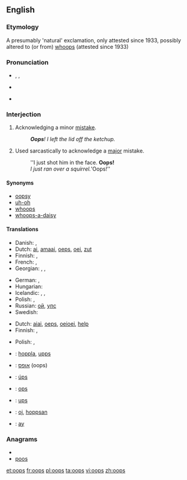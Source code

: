 {{also|OOPS}}
==English==

===Etymology===
A presumably 'natural' exclamation, only attested since 1933, possibly altered to (or from) [[whoops]] (attested since 1933)

===Pronunciation===
* {{enPR|o͞ops}}, {{IPA|/uːps/|/ʊps/}}, {{SAMPA|/u:ps/}}
* {{audio|en-us-oops.ogg|Audio (US)}}
* {{audio|en-uk-Oops.ogg|Audio (UK)}}
*: {{rhymes|uːps}}

===Interjection===
{{en-interj}}

# Acknowledging a minor [[mistake]].
#: '''''Oops'''!  I left the lid off the ketchup.''
# Used sarcastically to acknowledge a [[major]] mistake.
#: ''I just shot him in the face.  '''Oops!'''
#: ''I just ran over a squirrel. '''Oops!''

====Synonyms====
* [[oopsy]]
* [[uh-oh]]
* [[whoops]]
* [[whoops-a-daisy]]

====Translations====
{{trans-top|acknowledging a minor mistake}}
* Danish: {{t-|da|ups}},  {{t|da|hovsa}}
* Dutch: [[ai]], [[amaai]], [[oeps]], [[oei]], [[zut]]
* Finnish: {{t-|fi|ups}}, {{t+|fi|oho}}
* French: {{t+|fr|oups}}, {{t|fr|houp!}}
* Georgian: {{t|ka|უი|tr=ui|sc=Geor|xs=Georgian}},  {{t|ka|ვაი|tr=vai|sc=Geor|xs=Georgian}},  {{t|ka|უფს|tr=up's|sc=Geor|xs=Georgian}}
{{trans-mid}}
* German: {{t|de|ups}}, {{t|de|huch}}
* Hungarian: {{t|hu|hoppá}}
* Icelandic: {{t|is|úps}},  {{t|is|úbbs}},  {{t|is|æj}}
* Polish: {{t+|pl|oj}},  {{t-|pl|ups}}
* Russian: [[ой]], [[упс]]
* Swedish: {{t|sv|hoppsan}}
{{trans-bottom}}

{{trans-top|used sarcastically to acknowledge a major mistake}}
* Dutch: [[aiai]], [[oeps]], [[oeioei]], [[help]]
* Finnish: {{t-|fi|ups}}, {{t+|fi|oho}}
{{trans-mid}}
* Polish: {{t+|pl|oj}},  {{t-|pl|ups}}
{{trans-bottom}}

{{checktrans-top}}
* {{ttbc|de}}: [[hoppla]], [[upps]]
* {{ttbc|he}}: [[אופס]] (oops)
* {{ttbc|is}}: [[úps]]
{{trans-mid}}
* {{ttbc|it}}: [[ops]]
* {{ttbc|es}}: [[ups]]
* {{ttbc|sv}}: [[oj]], [[hoppsan]]
* {{ttbc|tr}}: [[ay]] <!----(Pronounced "I!")---->
{{trans-bottom}}

===Anagrams===
* {{alphagram|oops}}
* [[poos#English|poos]]

[[et:oops]]
[[fr:oops]]
[[pl:oops]]
[[ta:oops]]
[[vi:oops]]
[[zh:oops]]
